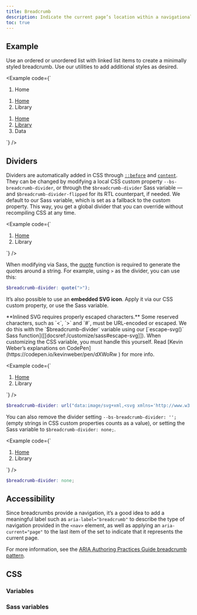 ```yaml
---
title: Breadcrumb
description: Indicate the current page’s location within a navigational hierarchy that automatically adds separators via CSS.
toc: true
---
```


## Example

Use an ordered or unordered list with linked list items to create a minimally styled breadcrumb. Use our utilities to add additional styles as desired.

<Example code={`<nav aria-label="breadcrumb">
    <ol class="breadcrumb">
      <li class="breadcrumb-item active" aria-current="page">Home</li>
    </ol>
  </nav>

  <nav aria-label="breadcrumb">
    <ol class="breadcrumb">
      <li class="breadcrumb-item"><a href="#">Home</a></li>
      <li class="breadcrumb-item active" aria-current="page">Library</li>
    </ol>
  </nav>

  <nav aria-label="breadcrumb">
    <ol class="breadcrumb">
      <li class="breadcrumb-item"><a href="#">Home</a></li>
      <li class="breadcrumb-item"><a href="#">Library</a></li>
      <li class="breadcrumb-item active" aria-current="page">Data</li>
    </ol>
  </nav>`} />

## Dividers

Dividers are automatically added in CSS through [`::before`](https://developer.mozilla.org/en-US/docs/Web/CSS/::before) and [`content`](https://developer.mozilla.org/en-US/docs/Web/CSS/content). They can be changed by modifying a local CSS custom property `--bs-breadcrumb-divider`, or through the `$breadcrumb-divider` Sass variable — and `$breadcrumb-divider-flipped` for its RTL counterpart, if needed. We default to our Sass variable, which is set as a fallback to the custom property. This way, you get a global divider that you can override without recompiling CSS at any time.

<Example code={`<nav style="--bs-breadcrumb-divider: '>';" aria-label="breadcrumb">
    <ol class="breadcrumb">
      <li class="breadcrumb-item"><a href="#">Home</a></li>
      <li class="breadcrumb-item active" aria-current="page">Library</li>
    </ol>
  </nav>`} />

When modifying via Sass, the [quote](https://sass-lang.com/documentation/modules/string/#quote) function is required to generate the quotes around a string. For example, using `>` as the divider, you can use this:

```scss
$breadcrumb-divider: quote(">");
```

It’s also possible to use an **embedded SVG icon**. Apply it via our CSS custom property, or use the Sass variable.

<Callout>
**Inlined SVG requires properly escaped characters.** Some reserved characters, such as `<`, `>` and `#`, must be URL-encoded or escaped. We do this with the `$breadcrumb-divider` variable using our [`escape-svg()` Sass function]([[docsref:/customize/sass#escape-svg]]). When customizing the CSS variable, you must handle this yourself. Read [Kevin Weber’s explanations on CodePen](https://codepen.io/kevinweber/pen/dXWoRw ) for more info.
</Callout>

<Example code={`<nav style="--bs-breadcrumb-divider: url(&#34;data:image/svg+xml,%3Csvg xmlns='http://www.w3.org/2000/svg' width='8' height='8'%3E%3Cpath d='M2.5 0L1 1.5 3.5 4 1 6.5 2.5 8l4-4-4-4z' fill='%236c757d'/%3E%3C/svg%3E&#34;);" aria-label="breadcrumb">
    <ol class="breadcrumb">
      <li class="breadcrumb-item"><a href="#">Home</a></li>
      <li class="breadcrumb-item active" aria-current="page">Library</li>
    </ol>
  </nav>`} />

```scss
$breadcrumb-divider: url("data:image/svg+xml,<svg xmlns='http://www.w3.org/2000/svg' width='8' height='8'><path d='M2.5 0L1 1.5 3.5 4 1 6.5 2.5 8l4-4-4-4z' fill='#{$breadcrumb-divider-color}'/></svg>");
```

You can also remove the divider setting `--bs-breadcrumb-divider: '';` (empty strings in CSS custom properties counts as a value), or setting the Sass variable to `$breadcrumb-divider: none;`.

<Example code={`<nav style="--bs-breadcrumb-divider: '';" aria-label="breadcrumb">
    <ol class="breadcrumb">
      <li class="breadcrumb-item"><a href="#">Home</a></li>
      <li class="breadcrumb-item active" aria-current="page">Library</li>
    </ol>
  </nav>`} />

```scss
$breadcrumb-divider: none;
```

## Accessibility

Since breadcrumbs provide a navigation, it’s a good idea to add a meaningful label such as `aria-label="breadcrumb"` to describe the type of navigation provided in the `<nav>` element, as well as applying an `aria-current="page"` to the last item of the set to indicate that it represents the current page.

For more information, see the [ARIA Authoring Practices Guide breadcrumb pattern](https://www.w3.org/WAI/ARIA/apg/patterns/breadcrumb/).

## CSS

### Variables

<CSSVariables component="Breadcrumbs" className="breadcrumb" />

<ScssDocs name="breadcrumb-css-vars" file="scss/_breadcrumb.scss" />

### Sass variables

<ScssDocs name="breadcrumb-variables" file="scss/_variables.scss" />
